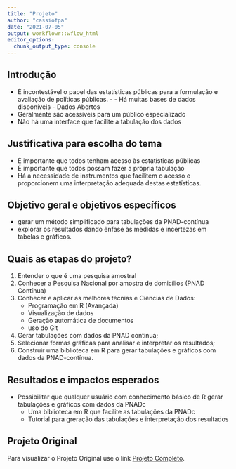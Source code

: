 ```yaml
---
title: "Projeto"
author: "cassiofpa"
date: "2021-07-05"
output: workflowr::wflow_html
editor_options:
  chunk_output_type: console
---
```


## Introdução

- É incontestável o papel das estatísticas públicas para a formulação e avaliação de políticas públicas. - - Há muitas bases de dados disponíveis - Dados Abertos
- Geralmente são acessíveis para um público especializado
- Não há uma interface que facilite a tabulação dos dados


## Justificativa para escolha do tema

- É importante que todos tenham acesso às estatísticas públicas
- É importante que todos possam fazer a própria tabulação
- Há a necessidade de instrumentos que facilitem o acesso e proporcionem uma interpretação adequada destas estatísticas. 

## Objetivo geral e objetivos específicos

- gerar um método simplificado para tabulações da PNAD-contínua 
- explorar os resultados dando ênfase às medidas e incertezas em tabelas e gráficos.


## Quais as etapas do projeto?

1. Entender o que é uma pesquisa amostral   
3. Conhecer a Pesquisa Nacional por amostra de domicílios (PNAD Contínua)
4. Conhecer e aplicar as melhores técnias e Ciências de Dados:
    - Programação em R (Avançada)
    - Visualização de dados
    - Geração automática de documentos
    - uso do Git
5. Gerar tabulações com dados da PNAD contínua;
6. Selecionar formas gráficas para analisar e interpretar os resultados;
7. Construir uma biblioteca em R para gerar tabulações e gráficos com dados da PNAD-contínua.



## Resultados e impactos esperados

- Possibilitar que qualquer usuário com conhecimento básico de R  gerar tabulações e gráficos com dados da PNADc
    - Uma biblioteca em R que facilite as tabulações da PNADc
    - Tutorial para greração das tabulações e interpretação dos resultados



## Projeto Original 

Para visualizar o Projeto Original use o link  [Projeto Completo](Projeto_completo.html).